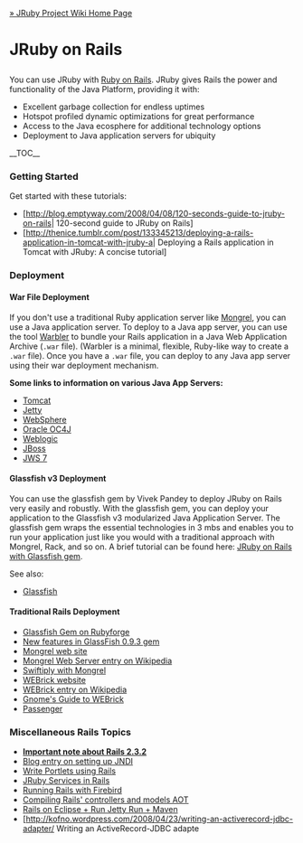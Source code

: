 [[Home|&raquo; JRuby Project Wiki Home Page]]
<h1>JRuby on Rails</h1>
You can use JRuby with [http://www.rubyonrails.org/ Ruby on Rails]. JRuby gives Rails the power and functionality of the Java Platform,  providing it with:
* Excellent garbage collection for endless uptimes
* Hotspot profiled dynamic optimizations for great performance
* Access to the Java ecosphere for additional technology options
* Deployment to Java application servers for ubiquity


__TOC__
===Getting Started===
Get started with these tutorials:

*[http://blog.emptyway.com/2008/04/08/120-seconds-guide-to-jruby-on-rails| 120-second guide to JRuby on Rails]
*[http://thenice.tumblr.com/post/133345213/deploying-a-rails-application-in-tomcat-with-jruby-a| Deploying a Rails application in Tomcat with JRuby: A concise tutorial]

=== Deployment ===

==== War File Deployment ====
If you don't use a traditional Ruby application server like [http://mongrel.rubyforge.org/ Mongrel], you can use a Java application server.  To deploy to a Java app server, you can use the tool [[Warbler]]  to bundle your Rails application in a Java Web Application Archive (<tt>.war</tt> file). (Warbler is a minimal, flexible, Ruby-like way to create a <tt>.war</tt> file). Once you have a <tt>.war</tt> file, you can deploy to any Java app server using their war deployment mechanism.  

'''Some links to information on various Java App Servers:'''
* [http://atalks.prokhorenko.us/2009/02/ruby-on-rails-application-migrating.html Tomcat]
* [[JRuby on Rails on Jetty|Jetty]]
* [[JRuby on Rails on WebSphere|WebSphere]]
* [http://wiki.oracle.com/page/JRuby+on+Rails%3A+Deploying+to+Oracle+Containers+for+Java+EE+%28OC4J%29 Oracle OC4J]
* [[JRuby on Rails on BEA Weblogic|Weblogic]]
* [http://oddthesis.org/theses/jboss-rails JBoss]
* [http://blogs.sun.com/sabada/entry/deploying_jruby_on_rails_war JWS 7]

==== Glassfish v3 Deployment ====
You can use the glassfish gem by Vivek Pandey to deploy JRuby on Rails very easily and robustly. With the glassfish gem, you can deploy your application to the Glassfish v3 modularized Java Application Server. The glassfish gem wraps the essential technologies in 3 mbs and enables you to run your application just like you would with a traditional approach with Mongrel, Rack, and so on. A brief tutorial can be found here: [[JRuby on Rails with Glassfish gem]].

See also:
* [[JRuby on Rails in GlassFish|Glassfish]]


==== Traditional Rails Deployment ====

* [http://glassfishgem.rubyforge.org/ Glassfish Gem on Rubyforge]
* [http://weblogs.java.net/blog/vivekp/archive/2009/03/new_features_in.html New features in GlassFish 0.9.3 gem]
* [http://mongrel.rubyforge.org/ Mongrel web site]
* [http://en.wikipedia.org/wiki/Mongrel_(web_server) Mongrel Web Server entry on Wikipedia]
* [http://swiftiply.swiftcore.org/mongrel.html Swiftiply with Mongrel]
* [http://www.webrick.org/ WEBrick website]
* [http://en.wikipedia.org/wiki/WEBrick WEBrick entry on Wikipedia]
* [http://microjet.ath.cx/WebWiki/WEBrick.html Gnome's Guide to WEBrick]
* [http://modrails.com Passenger]

=== Miscellaneous Rails Topics ===
* '''[[Rails_2_3_2|Important note about Rails 2.3.2]]'''
* [http://blarg.slackworks.com/posts/jndi-with-rails Blog entry on setting up JNDI]
* [[RailsJSR286Portlets|Write Portlets using Rails]]
* [http://blarg.slackworks.com/posts/jruby-service-in-rails JRuby Services in Rails]
* [[Running Rails with Firebird]]
* [[Rails AOT|Compiling Rails' controllers and models AOT]]
* [[Rails Eclipse Jetty Maven|Rails on Eclipse + Run Jetty Run + Maven]]
* [http://kofno.wordpress.com/2008/04/23/writing-an-activerecord-jdbc-adapter/ Writing an ActiveRecord-JDBC adapte